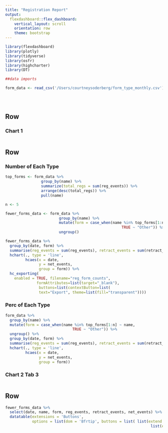 ```yaml
---
title: "Registration Report"
output: 
  flexdashboard::flex_dashboard:
    vertical_layout: scroll
    orientation: row
    theme: bootstrap
---
```


```r
library(flexdashboard)
library(plotly)
library(tidyverse)
library(osfr)
library(highcharter)
library(DT)

##data imports

form_data <- read_csv('/Users/courtneysoderberg/form_type_monthly.csv')





```

Row {data-height=350}
-----------------------------------------------------------------------

### Chart 1

```r

```

Row {.tabset data-height=650}
-----------------------------------------------------------------------

### Number of Each Type

```r

top_forms <- form_data %>%
                group_by(name) %>%
                summarize(total_regs = sum(reg_events)) %>%
                arrange(desc(total_regs)) %>%
                pull(name)

n <- 5

fewer_forms_data <- form_data %>%
                        group_by(name) %>%
                        mutate(form = case_when(name %in% top_forms[1:n] ~ name, 
                                                    TRUE ~ "Other")) %>%
                        ungroup()

fewer_forms_data %>%
  group_by(date, form) %>%
  summarise(reg_events = sum(reg_events), retract_events = sum(retract_events), net_events = sum(net_events)) %>%
  hchart(., type = 'line',
         hcaes(x = date,
               y = net_events,
               group = form)) %>%
  hc_exporting(
    enabled = TRUE, filename="reg_form_counts", 
              formAttributes=list(target="_blank"),
               buttons=list(contextButton=list(
               text="Export", theme=list(fill="transparent"))))
```

### Perc of Each Type
```r
form_data %>%
  group_by(name) %>%
  mutate(form = case_when(name %in% top_forms[1:n] ~ name, 
                              TRUE ~ "Other")) %>%
  ungroup() %>%
  group_by(date, form) %>%
  summarise(reg_events = sum(reg_events), retract_events = sum(retract_events), net_events = sum(net_events)) %>%
  hchart(., type = 'line',
         hcaes(x = date,
               y = net_events,
               group = form))
```

### Chart 2 Tab 3

```r

```

Row
-----------------------------------------------------------------------
```r
fewer_forms_data %>%
  select(date, name, form, reg_events, retract_events, net_events) %>%
  datatable(extensions = 'Buttons',  
            options = list(dom = 'Bfrtip', buttons = list( list(extend = 'collection', buttons = list(list(extend='csv',filename='reg_form_counts.csv'),
                                                                 list(extend='excel', filename = 'reg_form_counts.xlsx') ),text="Download"))))
```
